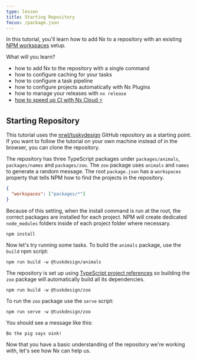 ```yaml
---
type: lesson
title: Starting Repository
focus: /package.json
---
```


In this tutorial, you'll learn how to add Nx to a repository with an existing [NPM workspaces](https://docs.npmjs.com/cli/using-npm/workspaces) setup.

What will you learn?

- how to add Nx to the repository with a single command
- how to configure caching for your tasks
- how to configure a task pipeline
- how to configure projects automatically with Nx Plugins
- how to manage your releases with `nx release`
- [how to speed up CI with Nx Cloud ⚡](#fast-ci)

## Starting Repository

This tutorial uses the [nrwl/tuskydesign](https://github.com/nrwl/tuskydesign) GitHub repository as a starting point.  If you want to follow the tutorial on your own machine instead of in the browser, you can clone the repository.


<GithubRepository url="https://github.com/nrwl/tuskydesign"></GithubRepository>

The repository has three TypeScript packages under `packages/animals`, `packages/names` and `packages/zoo`. The `zoo` package uses `animals` and `names` to generate a random message. The root `package.json` has a `workspaces` property that tells NPM how to find the projects in the repository.

```json title="package.json"
{
  "workspaces": ["packages/*"]
}
```

Because of this setting, when the install command is run at the root, the correct packages are installed for each project. NPM will create dedicated `node_modules` folders inside of each project folder where necessary.

```shell
npm install
```

Now let's try running some tasks. To build the `animals` package, use the `build` npm script:

```shell
npm run build -w @tuskdesign/animals
```

The repository is set up using [TypeScript project references](https://www.typescriptlang.org/docs/handbook/project-references.html) so building the `zoo` package will automatically build all its dependencies.

```shell
npm run build -w @tuskdesign/zoo
```

To run the `zoo` package use the `serve` script:

```shell
npm run serve -w @tuskdesign/zoo
```

You should see a message like this:

```
Bo the pig says oink!
```

Now that you have a basic understanding of the repository we're working with, let's see how Nx can help us.
